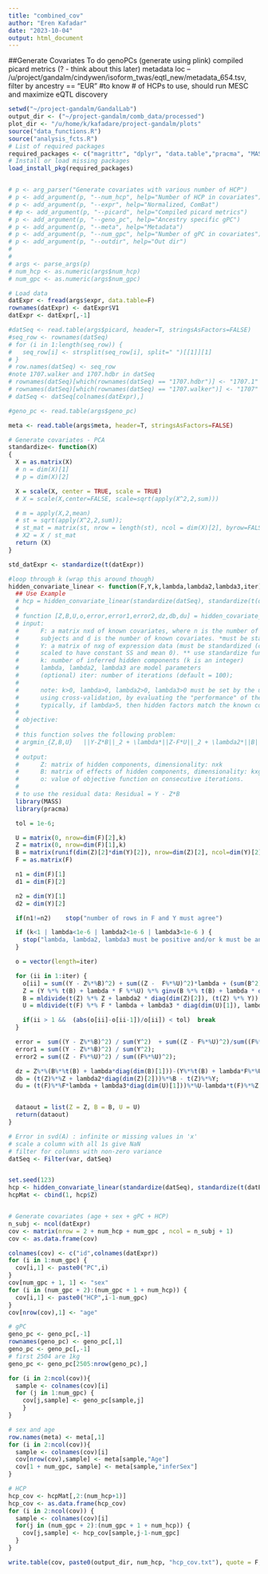 ```yaml
---
title: "combined_cov"
author: "Eren Kafadar"
date: "2023-10-04"
output: html_document
---
```


##Generate Covariates
To do
genoPCs (generate using plink)
compiled picard metrics (? - think about this later)
metadata loc -- /u/project/gandalm/cindywen/isoform_twas/eqtl_new/metadata_654.tsv, filter by ancestry == "EUR"
#to know # of HCPs to use, should run MESC and maximize eQTL discovery
```r
setwd("~/project-gandalm/GandalLab")
output_dir <- ("~/project-gandalm/comb_data/processed")
plot_dir <- "/u/home/k/kafadare/project-gandalm/plots"
source("data_functions.R")
source("analysis_fcts.R")
# List of required packages
required_packages <- c("magrittr", "dplyr", "data.table","pracma", "MASS", "ggplot2", "reshape2")
# Install or load missing packages
load_install_pkg(required_packages)


# p <- arg_parser("Generate covariates with various number of HCP")
# p <- add_argument(p, "--num_hcp", help="Number of HCP in covariates")
# p <- add_argument(p, "--expr", help="Normalized, ComBat")
# #p <- add_argument(p, "--picard", help="Compiled picard metrics")
# p <- add_argument(p, "--geno_pc", help="Ancestry specific gPC")
# p <- add_argument(p, "--meta", help="Metadata")
# p <- add_argument(p, "--num_gpc", help="Number of gPC in covariates")
# p <- add_argument(p, "--outdir", help="Out dir")
# 
# 
# args <- parse_args(p)
# num_hcp <- as.numeric(args$num_hcp)
# num_gpc <- as.numeric(args$num_gpc)

# Load data
datExpr <- fread(args$expr, data.table=F)
rownames(datExpr) <- datExpr$V1
datExpr <- datExpr[,-1]

#datSeq <- read.table(args$picard, header=T, stringsAsFactors=FALSE)
#seq_row <- rownames(datSeq)
# for (i in 1:length(seq_row)) {
#   seq_row[i] <- strsplit(seq_row[i], split=" ")[[1]][1]
# }
# row.names(datSeq) <- seq_row
#note 1707.walker and 1707.hdbr in datSeq
# rownames(datSeq)[which(rownames(datSeq) == "1707.hdbr")] <- "1707.1"
# rownames(datSeq)[which(rownames(datSeq) == "1707.walker")] <- "1707"
# datSeq <- datSeq[colnames(datExpr),]

#geno_pc <- read.table(args$geno_pc)

meta <- read.table(args$meta, header=T, stringsAsFactors=FALSE)

# Generate covariates - PCA
standardize<- function(X)
{
  X = as.matrix(X)
  # n = dim(X)[1]
  # p = dim(X)[2]

  X = scale(X, center = TRUE, scale = TRUE)
  # X = scale(X,center=FALSE, scale=sqrt(apply(X^2,2,sum)))

  # m = apply(X,2,mean)
  # st = sqrt(apply(X^2,2,sum));
  # st_mat = matrix(st, nrow = length(st), ncol = dim(X)[2], byrow=FALSE)
  # X2 = X / st_mat
  return (X)
}

std_datExpr <- standardize(t(datExpr))

#loop through k (wrap this around though)
hidden_convariate_linear <- function(F,Y,k,lambda,lambda2,lambda3,iter) {
  ## Use Example
  # hcp = hidden_convariate_linear(standardize(datSeq), standardize(t(datExpr)),k=10,iter = 100)
  #
  # function [Z,B,U,o,error,error1,error2,dz,db,du] = hidden_covariate_linear(F,Y,k,lambda,lambda2,lambda3,iter);
  # input:
  #      F: a matrix nxd of known covariates, where n is the number of
  #      subjects and d is the number of known covariates. *must be standardize (columns have 0 mean and constant SS).
  #      Y: a matrix of nxg of expression data (must be standardized (columns
  #      scaled to have constant SS and mean 0). ** use standardize function to standardize F and Y.
  #      k: number of inferred hidden components (k is an integer)
  #      lambda, lambda2, lambda3 are model parameters
  #      (optional) iter: number of iterations (default = 100);
  #
  #      note: k>0, lambda>0, lambda2>0, lambda3>0 must be set by the user based on the data at hand. one can set these values
  #      using cross-validation, by evaluating the "performance" of the  resulting residual data on a desired task.
  #      typically, if lambda>5, then hidden factors match the known covariates closely.
  #
  # objective:
  #
  # this function solves the following problem:
  # argmin_{Z,B,U}   ||Y-Z*B||_2 + \lambda*||Z-F*U||_2 + \lambda2*||B||_2 + \lambda_3||U||_2
  #
  # output:
  #      Z: matrix of hidden components, dimensionality: nxk
  #      B: matrix of effects of hidden components, dimensionality: kxg
  #      o: value of objective function on consecutive iterations.
  #
  # to use the residual data: Residual = Y - Z*B
  library(MASS)
  library(pracma)

  tol = 1e-6;

  U = matrix(0, nrow=dim(F)[2],k)
  Z = matrix(0, nrow=dim(F)[1],k)
  B = matrix(runif(dim(Z)[2]*dim(Y)[2]), nrow=dim(Z)[2], ncol=dim(Y)[2])
  F = as.matrix(F)

  n1 = dim(F)[1]
  d1 = dim(F)[2]

  n2 = dim(Y)[1]
  d2 = dim(Y)[2]

  if(n1!=n2)    stop("number of rows in F and Y must agree")

  if (k<1 | lambda<1e-6 | lambda2<1e-6 | lambda3<1e-6 ) {
    stop("lambda, lambda2, lambda3 must be positive and/or k must be an integer");
  }

  o = vector(length=iter)

  for (ii in 1:iter) {
    o[ii] = sum((Y - Z%*%B)^2) + sum((Z -  F%*%U)^2)*lambda + (sum(B^2))*lambda2 + lambda3*(sum(U^2));
    Z = (Y %*% t(B) + lambda * F %*%U) %*% ginv(B %*% t(B) + lambda * diag(dim(B)[1]))
    B = mldivide(t(Z) %*% Z + lambda2 * diag(dim(Z)[2]), (t(Z) %*% Y))
    U = mldivide(t(F) %*% F * lambda + lambda3 * diag(dim(U)[1]), lambda * t(F) %*% Z)

    if(ii > 1 &&  (abs(o[ii]-o[ii-1])/o[ii]) < tol)  break
  }

  error =  sum((Y - Z%*%B)^2) / sum(Y^2)  + sum((Z - F%*%U)^2)/sum((F%*%U)^2)
  error1 = sum((Y - Z%*%B)^2) / sum(Y^2);
  error2 = sum((Z - F%*%U)^2) / sum((F%*%U)^2);

  dz = Z%*%(B%*%t(B) + lambda*diag(dim(B)[1]))-(Y%*%t(B) + lambda*F%*%U);
  db = (t(Z)%*%Z + lambda2*diag(dim(Z)[2]))%*%B - t(Z)%*%Y;
  du = (t(F)%*%F*lambda + lambda3*diag(dim(U)[1]))%*%U-lambda*t(F)%*%Z;


  dataout = list(Z = Z, B = B, U = U)
  return(dataout)
}

# Error in svd(A) : infinite or missing values in 'x'
# scale a column with all 1s give NaN
# filter for columns with non-zero variance
datSeq <- Filter(var, datSeq)


set.seed(123)
hcp <- hidden_convariate_linear(standardize(datSeq), standardize(t(datExpr)), lambda=5,lambda2=1, lambda3=1, k=num_hcp, iter=100)
hcpMat <- cbind(1, hcp$Z) 


# Generate covariates (age + sex + gPC + HCP)
n_subj <- ncol(datExpr)
cov <- matrix(nrow = 2 + num_hcp + num_gpc , ncol = n_subj + 1)
cov <- as.data.frame(cov)

colnames(cov) <- c("id",colnames(datExpr))
for (i in 1:num_gpc) {
  cov[i,1] <- paste0("PC",i)
}
cov[num_gpc + 1, 1] <- "sex"
for (i in (num_gpc + 2):(num_gpc + 1 + num_hcp)) {
  cov[i,1] <- paste0("HCP",i-1-num_gpc)
}
cov[nrow(cov),1] <- "age"

# gPC
geno_pc <- geno_pc[,-1]
rownames(geno_pc) <- geno_pc[,1]
geno_pc <- geno_pc[,-1]
# first 2504 are 1kg
geno_pc <- geno_pc[2505:nrow(geno_pc),]

for (i in 2:ncol(cov)){
  sample <- colnames(cov)[i]
  for (j in 1:num_gpc) {
    cov[j,sample] <- geno_pc[sample,j]
    }
}

# sex and age
row.names(meta) <- meta[,1]
for (i in 2:ncol(cov)){
  sample <- colnames(cov)[i]
  cov[nrow(cov),sample] <- meta[sample,"Age"]
  cov[1 + num_gpc, sample] <- meta[sample,"inferSex"]
}

# HCP
hcp_cov <- hcpMat[,2:(num_hcp+1)]
hcp_cov <- as.data.frame(hcp_cov)
for (i in 2:ncol(cov)) {
  sample <- colnames(cov)[i]
  for(j in (num_gpc + 2):(num_gpc + 1 + num_hcp)) {
    cov[j,sample] <- hcp_cov[sample,j-1-num_gpc]
  }
}

write.table(cov, paste0(output_dir, num_hcp, "hcp_cov.txt"), quote = F, row.names = F, col.names = T, sep = "\t")



```

